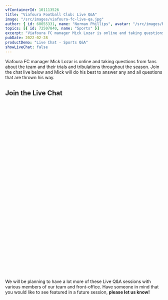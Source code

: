 ```yaml
---
vfContainerId: 101113526
title: "Viafoura Football Club: Live Q&A"
image: "/src/images/viafoura-fc-live-qa.jpg"
author: { id: 60055331, name: "Norman Phillips", avatar: "/src/images/NormanPhillips.jpg" }
topics: [{ id: 72507840, name: "Sports" }]
excerpt: "Viafoura FC manager Mick Lozar is online and taking questions from fans about the team and their trials and tribulations throughout the season. Join now!"
pubDate: 2022-02-28
productDemo: "Live Chat - Sports Q&A"
showLiveChat: false
---
```


Viafoura FC manager Mick Lozar is online and taking questions from fans about the team and their trials and tribulations throughout the season. Join the chat live below and Mick will do his best to answer any and all questions that are thrown his way.

## Join the Live Chat

<div class="viafoura not-prose" id="livechat-wrapper" style="height: 550px;">
  <vf-livechat></vf-livechat>
</div>

We will be planning to have a lot more of these Live Q&A sessions with various members of our team and front-office. Have someone in mind that you would like to see featured in a future session, **please let us know!**
